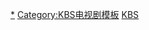 <onlyinclude> {{navbox
|liststyle = text-align:left
| name       = 韓國放送公社電視劇集
| state      = {{{state|autocollapse}}}
| title      = [[file:Korean Broadcasting System-text only.svg|40px|link=韓國放送公社]] [[電視劇|{{color|white|電視劇集}}]]
| titlestyle = background-color:#1E90FF; color:#b2d4ed;
| groupstyle = width:70%:105px;background-color:#1E90FF;
| bodyclass  = hlist

|group1 =現在
|list1  = 
  {{Navbox|child
   |groupstyle=width:1.5em;background-color:#1E90FF; 
   |group1= [[KBS第1频道|1TV]]
   |list1= 
*[[KBS 1TV日日連續劇|1TV日日連續劇]]
   |group2= [[KBS第2频道|2TV]]
   |list2= 
*[[KBS 2TV日日連續劇|2TV日日連續劇]]
*[[KBS月火連續劇|月火連續劇]]
*[[KBS水木連續劇|水木連續劇]]
*[[KBS週末連續劇|週末連續劇]]
*[[KBS Drama Special|Drama Special]]
}}
|group2 =過去
|list2  =
  {{Navbox|child
   |groupstyle=width:1.5em;background-color:#1E90FF; 
   |group1= [[KBS第1频道|1TV]]
   |list1= 
*{{link-ko|掛在棗樹上的愛|대추나무 사랑걸렸네}}
*{{link-ko|KBS傑作選|KBS 걸작선|傑作選}}
*{{link-ko|KBS HDTV文學館|KBS HDTV 문학관|HDTV文學館}}
*{{link-ko|UHD 名品歷史館|UHD 명품역사관}}
*{{link-ko|KBS海外傑作電視劇|한국방송공사 해외걸작드라마|海外傑作電視劇}}
*{{link-ko|山後的南村|산 너머 남촌에는}}
*{{link-ko|山後的南村2|산 너머 남촌에는 2}}
*[[KBS大河劇|大河劇]]
*[[KBS Web Drama Special|KBS網絡電視劇]]
   |group2= [[KBS第2频道|2TV]]
   |list2= 
*{{link-ko|KBS情境喜劇|한국방송공사 시트콤|情境喜劇}}
*[[KBS週末特別計劃連續劇|週末特別計劃連續劇]]
*{{link-ko|KBS Drama City (系列)|KBS 드라마시티|KBS Drama City}}
*[[KBS特別連續劇系列|特別連續劇系列]]
*{{link-ko|Jungle Fish|정글피쉬}}
*[[Jungle Fish 2]]
*[[KBS TV小說|TV小說]]
*[[KBS 2TV晨間連續劇|晨間連續劇]]
*{{link-ko|KBS日曜晨間連續劇|한국방송공사 일요아침드라마|日曜晨間連續劇}}
*{{link-ko|夫婦診所-愛情與戰爭|부부클리닉 사랑과 전쟁}}
*{{link-ko|KBS兒童電視劇|한국방송공사 어린이 드라마|兒童電視劇}}
*{{link-ko|結婚的故事|결혼 이야기 (드라마)}}
*{{link-ko|KBS海外特別企劃電視劇|한국방송공사 해외 특별기획 드라마}}
*[[KBS金曜劇|金曜連續劇]]
*[[KBS特輯電視劇|特輯電視劇]]
*[[KBS網絡電視劇]]
*[[KBS金土連續劇|金土連續劇]]
}}
}}</onlyinclude>
<noinclude>
[[Category:KBS電視劇|*]]
[[Category:KBS电视剧模板]]
[[Category:韓國電視台電視劇列表|KBS]]
</noinclude>